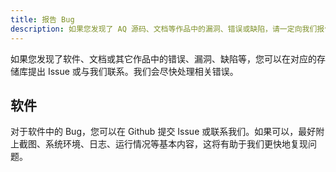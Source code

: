 ```yaml
---
title: 报告 Bug
description: 如果您发现了 AQ 源码、文档等作品中的漏洞、错误或缺陷，请一定向我们报告。这将对 AQ 的发展有极大帮助。这里会告诉你如何报告 Bug。
---
```


如果您发现了软件、文档或其它作品中的错误、漏洞、缺陷等，您可以在对应的存储库提出 Issue 或与我们联系。我们会尽快处理相关错误。<br/>

## 软件
对于软件中的 Bug，您可以在 Github 提交 Issue 或联系我们。如果可以，最好附上截图、系统环境、日志、运行情况等基本内容，这将有助于我们更快地复现问题。<br/>